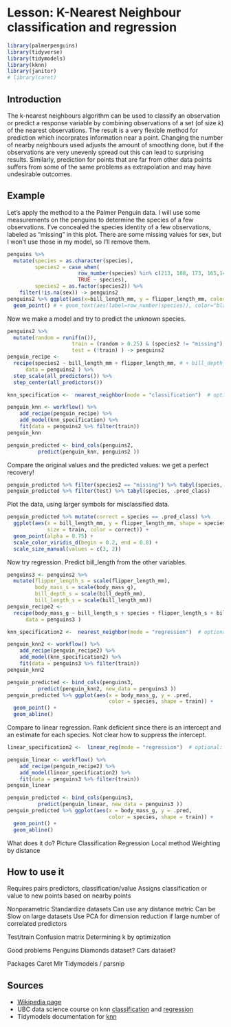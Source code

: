 # Lesson: K-Nearest Neighbour classification and regression

```r
library(palmerpenguins)
library(tidyverse)
library(tidymodels)
library(kknn)
library(janitor)
# library(caret)
```

## Introduction

The k-nearest neighbours algorithm can be used to classify an observation or predict a response variable by combining observations of a set (of size $k$) of the nearest observations. The result is a very flexible method for prediction which incorprates information near a point. Changing the number of nearby neighbours used adjusts the amount of smoothing done, but if the observations are very unevenly spread out this can lead to surprising results. Similarly, prediction for points that are far from other data points suffers from some of the same problems as extrapolation and may have undesirable outcomes.

## Example

Let's apply the method to a the Palmer Penguin data. I will use some measurements on the penguins to determine the species of a few observations. I've concealed the species identity of a few observations, labeled as "missing" in this plot. There are some missing values for sex, but I won't use those in my model, so I'll remove them.

```r
penguins %>%
  mutate(species = as.character(species), 
         species2 = case_when(
                       row_number(species) %in% c(213, 188, 173, 165,146, 100, 231, 96, 217, 254) ~ "missing", 
                       TRUE ~ species),
         species2 = as.factor(species2)) %>%
    filter(!is.na(sex)) -> penguins2
penguins2 %>% ggplot(aes(x=bill_length_mm, y = flipper_length_mm, color=species2)) +
  geom_point() # + geom_text(aes(label=row_number(species)), color="black", label.size=0.1)
```

Now we make a model and try to predict the unknown species. 

```r
penguins2 %>% 
  mutate(random = runif(n()),
                     train = (random > 0.25) & (species2 != "missing"),
                     test = (!train) ) -> penguins2
penguin_recipe <- 
  recipe(species2 ~ bill_length_mm + flipper_length_mm, # + bill_depth_mm + body_mass_g, # add to improve model
      data = penguins2 ) %>%
  step_scale(all_predictors()) %>%
  step_center(all_predictors()) 

knn_specification <-  nearest_neighbor(mode = "classification")  # optional: neighbours = <integer>

penguin_knn <- workflow() %>% 
    add_recipe(penguin_recipe) %>%
    add_model(knn_specification) %>%
    fit(data = penguins2 %>% filter(train))
penguin_knn

penguin_predicted <- bind_cols(penguins2,
          predict(penguin_knn, penguins2 ))

```

Compare the original values and the predicted values: we get a perfect recovery!

```r
penguin_predicted %>% filter(species2 == "missing") %>% tabyl(species, .pred_class)
penguin_predicted %>% filter(test) %>% tabyl(species, .pred_class)
```

Plot the data, using larger symbols for misclassified data.

```r
penguin_predicted %>% mutate(correct = species == .pred_class) %>%
  ggplot(aes(x = bill_length_mm, y = flipper_length_mm, shape = species, 
             size = train, color = correct)) +
  geom_point(alpha = 0.75) +
  scale_color_viridis_d(begin = 0.2, end = 0.8) + 
  scale_size_manual(values = c(3, 2))

```


Now try regression. Predict bill_length from the other variables.

```r
penguins3 <- penguins2 %>%
  mutate(flipper_length_s = scale(flipper_length_mm), 
         body_mass_s = scale(body_mass_g),
         bill_depth_s = scale(bill_depth_mm),
         bill_length_s = scale(bill_length_mm))
penguin_recipe2 <- 
  recipe(body_mass_g ~ bill_length_s + species + flipper_length_s + bill_depth_s, 
      data = penguins3 )  

knn_specification2 <-  nearest_neighbor(mode = "regression")  # optional: neighbours = <integer>

penguin_knn2 <- workflow() %>% 
    add_recipe(penguin_recipe2) %>%
    add_model(knn_specification2) %>%
    fit(data = penguins3 %>% filter(train))
penguin_knn2

penguin_predicted <- bind_cols(penguins3,
          predict(penguin_knn2, new_data = penguins3 ))
penguin_predicted %>% ggplot(aes(x = body_mass_g, y = .pred,
                                 color = species, shape = train)) + 
  geom_point() + 
  geom_abline()
```

Compare to linear regression. Rank deficient since there is an intercept and an estimate for each species. Not clear how to suppress the intercept.

```r
linear_specification2 <-  linear_reg(mode = "regression")  # optional: neighbours = <integer>

penguin_linear <- workflow() %>% 
    add_recipe(penguin_recipe2) %>%
    add_model(linear_specification2) %>%
    fit(data = penguins3 %>% filter(train))
penguin_linear

penguin_predicted <- bind_cols(penguins3,
          predict(penguin_linear, new_data = penguins3 ))
penguin_predicted %>% ggplot(aes(x = body_mass_g, y = .pred,
                                 color = species, shape = train)) + 
  geom_point() + 
  geom_abline()
```

What does it do?
Picture
Classification
Regression
Local method
Weighting by distance

## How to use it

Requires pairs predictors, classification/value
Assigns classification or value to new points based on nearby points

Nonparametric
Standardize datasets
Can use any distance metric
Can be Slow on large datasets
Use PCA for dimension reduction if large number of correlated predictors

Test/train
Confusion matrix
Determining k by optimization

Good problems
Penguins
Diamonds dataset?
Cars dataset?

Packages
Caret
Mlr
Tidymodels / parsnip

## Sources

* [Wikipedia page](https://en.wikipedia.org/wiki/K-nearest_neighbors_algorithm)
* UBC data science course on knn [classification](https://ubc-dsci.github.io/introduction-to-datascience/classification.html) and [regression](https://ubc-dsci.github.io/introduction-to-datascience/regression1.html)
* Tidymodels documentation for [knn](https://www.tidymodels.org/learn/statistics/k-means/)

